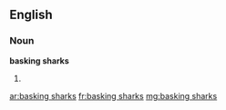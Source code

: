 ==English==

===Noun===
'''basking sharks'''

# {{plural of|basking shark}}

[[ar:basking sharks]]
[[fr:basking sharks]]
[[mg:basking sharks]]